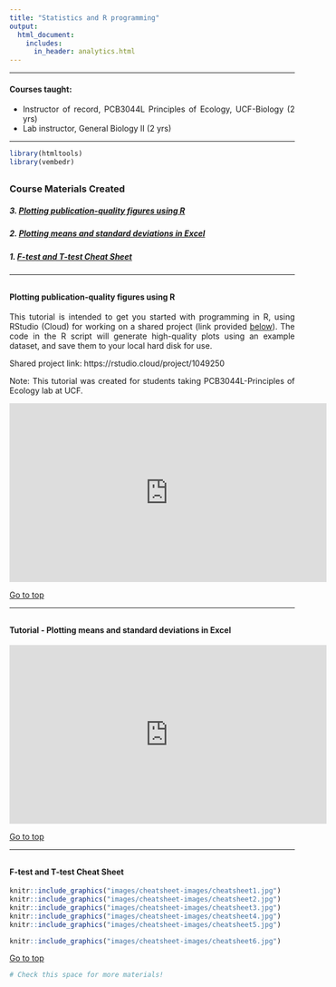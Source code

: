 ```yaml
---
title: "Statistics and R programming"
output:
  html_document:
    includes:
      in_header: analytics.html
---
```


___

#### Courses taught: 
* Instructor of record, PCB3044L Principles of Ecology, UCF-Biology (2 yrs)
* Lab instructor, General Biology II (2 yrs)

___

<style>
body {text-align: justify}
</style>

```r
library(htmltools)
library(vembedr)
```

<a id="headlines"></a>
----------------------------------

### Course Materials Created

##### 3. [Plotting publication-quality figures using R](#3)
##### 2. [Plotting means and standard deviations in Excel](#2)
##### 1. [F-test and T-test Cheat Sheet](#1)

  

----------------------------------

<a id="3"></a>
----------------------------------

#### Plotting publication-quality figures using R 

This tutorial is intended to get you started with programming in R, using RStudio (Cloud) for working on a shared project (link provided [below](https://rstudio.cloud/project/1049250)). The code in the R script will generate high-quality plots using an example dataset, and save them to your local hard disk for use.

Shared project link: https://rstudio.cloud/project/1049250

Note: This tutorial was created for students taking PCB3044L-Principles of Ecology lab at UCF.

<iframe width="560" height="315" src="https://www.youtube.com/embed/KYS8pbr_bvg" title="YouTube video player" frameborder="0" allow="accelerometer; autoplay; clipboard-write; encrypted-media; gyroscope; picture-in-picture" allowfullscreen></iframe>

    
[Go to top](#headlines)      
   
----------------------------------

<a id="2"></a>
----------------------------------

#### Tutorial - Plotting means and standard deviations in Excel   

<iframe width="560" height="315" src="https://www.youtube.com/embed/3wo29oDkyG0" frameborder="0" allow="accelerometer; autoplay; encrypted-media; gyroscope; picture-in-picture" allowfullscreen></iframe>

   
[Go to top](#headlines)      
   

----------------------------------

<a id="1"></a>
----------------------------------

#### F-test and T-test Cheat Sheet  


  
```r
knitr::include_graphics("images/cheatsheet-images/cheatsheet1.jpg")
knitr::include_graphics("images/cheatsheet-images/cheatsheet2.jpg")
knitr::include_graphics("images/cheatsheet-images/cheatsheet3.jpg")
knitr::include_graphics("images/cheatsheet-images/cheatsheet4.jpg")
knitr::include_graphics("images/cheatsheet-images/cheatsheet5.jpg")
```  
   
   
```r
knitr::include_graphics("images/cheatsheet-images/cheatsheet6.jpg")
```

    
[Go to top](#headlines)      
   
  
```r
# Check this space for more materials!
```

